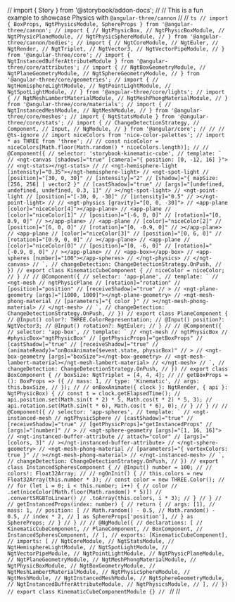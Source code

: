 // import { Story } from '@storybook/addon-docs';
//
// This is a fun example to showcase Physics with `@angular-three/cannon`
//
// `` ts // import { BoxProps, NgtPhysicsModule, SphereProps } from '@angular-three/cannon'; // import { // NgtPhysicBox, // NgtPhysicBoxModule, // NgtPhysicPlaneModule, // NgtPhysicSphereModule, // } from '@angular-three/cannon/bodies'; // import { // NgtCoreModule, // NgtEuler, // NgtRender, // NgtTriplet, // NgtVector3, // NgtVectorPipeModule, // } from '@angular-three/core'; // import { NgtInstancedBufferAttributeModule } from '@angular-three/core/attributes'; // import { // NgtBoxGeometryModule, // NgtPlaneGeometryModule, // NgtSphereGeometryModule, // } from '@angular-three/core/geometries'; // import { // NgtHemisphereLightModule, // NgtPointLightModule, // NgtSpotLightModule, // } from '@angular-three/core/lights'; // import { // NgtMeshLambertMaterialModule, // NgtMeshPhongMaterialModule, // } from '@angular-three/core/materials'; // import { // NgtInstancedMeshModule, // NgtMeshModule, // } from '@angular-three/core/meshes'; // import { NgtStatsModule } from '@angular-three/core/stats'; // import { // ChangeDetectionStrategy, // Component, // Input, // NgModule, // } from '@angular/core'; // // // @ts-ignore // import niceColors from 'nice-color-palettes'; // import * as THREE from 'three'; // // const niceColor = niceColors[Math.floor(Math.random() * niceColors.length)]; // // @Component({ // selector: 'storybook-kinematic-cube', // template: ` // <ngt-canvas [shadows]="true" [camera]="{ position: [0, -12, 16] }"> // <ngt-stats></ngt-stats> // // <ngt-hemisphere-light [intensity]="0.35"></ngt-hemisphere-light> // <ngt-spot-light // [position]="[30, 0, 30]" // [intensity]="2" // [shadow]="{ mapSize: [256, 256] | vector2 }" // [castShadow]="true" // [args]="[undefined, undefined, undefined, 0.3, 1]" // ></ngt-spot-light> // <ngt-point-light // [position]="[-30, 0, -30]" // [intensity]="0.5" // ></ngt-point-light> // // <ngt-physics [gravity]="[0, 0, -30]"> // <app-plane [color]="niceColor[4]"></app-plane> // <app-plane // [color]="niceColor[1]" // [position]="[-6, 0, 0]" // [rotation]="[0, 0.9, 0]" // ></app-plane> // <app-plane // [color]="niceColor[2]" // [position]="[6, 0, 0]" // [rotation]="[0, -0.9, 0]" // ></app-plane> // <app-plane // [color]="niceColor[3]" // [position]="[0, 6, 0]" // [rotation]="[0.9, 0, 0]" // ></app-plane> // <app-plane // [color]="niceColor[0]" // [position]="[0, -6, 0]" // [rotation]="[-0.9, 0, 0]" // ></app-plane> // // <app-box></app-box> // <app-spheres [number]="100"></app-spheres> // </ngt-physics> // </ngt-canvas> // `, // changeDetection: ChangeDetectionStrategy.OnPush, // }) // export class KinematicCubeComponent { // niceColor = niceColor; // } // // @Component({ // selector: 'app-plane', // template: ` // <ngt-mesh // ngtPhysicPlane // [rotation]="rotation" // [position]="position" // [receiveShadow]="true" // > // <ngt-plane-geometry [args]="[1000, 1000]"></ngt-plane-geometry> // <ngt-mesh-phong-material // [parameters]="{ color }" // ></ngt-mesh-phong-material> // </ngt-mesh> // `, // changeDetection: ChangeDetectionStrategy.OnPush, // }) // export class PlaneComponent { // @Input() color?: THREE.ColorRepresentation; // @Input() position?: NgtVector3; // @Input() rotation?: NgtEuler; // } // // @Component({ // selector: 'app-box', // template: ` // <ngt-mesh // ngtPhysicBox // #physicBox="ngtPhysicBox" // [getPhysicProps]="getBoxProps" // [castShadow]="true" // [receiveShadow]="true" // (animateReady)="onBoxAnimate($event.state, physicBox)" // > // <ngt-box-geometry [args]="boxSize"></ngt-box-geometry> // <ngt-mesh-lambert-material></ngt-mesh-lambert-material> // </ngt-mesh> // `, // changeDetection: ChangeDetectionStrategy.OnPush, // }) // export class BoxComponent { // boxSize: NgtTriplet = [4, 4, 4]; // // getBoxProps = (): BoxProps => ({ // mass: 1, // type: 'Kinematic', // args: this.boxSize, // }); // // onBoxAnimate({ clock }: NgtRender, { api }: NgtPhysicBox) { // const t = clock.getElapsedTime(); // api.position.set(Math.sin(t * 2) * 5, Math.cos(t * 2) * 5, 3); // api.rotation.set(Math.sin(t * 6), Math.cos(t * 6), 0); // } // } // // @Component({ // selector: 'app-spheres', // template: ` // <ngt-instanced-mesh // ngtPhysicSphere // [castShadow]="true" // [receiveShadow]="true" // [getPhysicProps]="getInstancedProps" // [args]="[number]" // > // <ngt-sphere-geometry [args]="[1, 16, 16]"> // <ngt-instanced-buffer-attribute // attach="color" // [args]="[colors, 3]" // ></ngt-instanced-buffer-attribute> // </ngt-sphere-geometry> // <ngt-mesh-phong-material // [parameters]="{ vertexColors: true }" // ></ngt-mesh-phong-material> // </ngt-instanced-mesh> // `, // changeDetection: ChangeDetectionStrategy.OnPush, // }) // export class InstancedSpheresComponent { // @Input() number = 100; // // colors!: Float32Array; // // ngOnInit() { // this.colors = new Float32Array(this.number * 3); // const color = new THREE.Color(); // // for (let i = 0; i < this.number; i++) { // color // .set(niceColor[Math.floor(Math.random() * 5)]) // .convertSRGBToLinear() // .toArray(this.colors, i * 3); // } // } // // getInstancedProps(index: number) { // return { // args: [1], // mass: 1, // position: [ // Math.random() - 0.5, // Math.random() - 0.5, // index * 2, // ] as SphereProps['position'], // } as SphereProps; // } // } // // @NgModule({ // declarations: [ // KinematicCubeComponent, // PlaneComponent, // BoxComponent, // InstancedSpheresComponent, // ], // exports: [KinematicCubeComponent], // imports: [ // NgtCoreModule, // NgtStatsModule, // NgtHemisphereLightModule, // NgtSpotLightModule, // NgtVectorPipeModule, // NgtPointLightModule, // NgtPhysicPlaneModule, // NgtPlaneGeometryModule, // NgtMeshPhongMaterialModule, // NgtPhysicBoxModule, // NgtBoxGeometryModule, // NgtMeshLambertMaterialModule, // NgtPhysicSphereModule, // NgtMeshModule, // NgtInstancedMeshModule, // NgtSphereGeometryModule, // NgtInstancedBufferAttributeModule, // NgtPhysicsModule, // ], // }) // export class KinematicCubeComponentModule {} //  ``
//
// <Story id="examples-kinematic-cube--default" height={480} />
